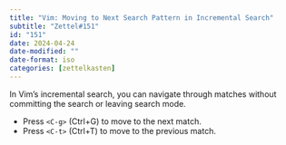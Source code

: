 ```yaml
---
title: "Vim: Moving to Next Search Pattern in Incremental Search"
subtitle: "Zettel#151"
id: "151"
date: 2024-04-24
date-modified: ""
date-format: iso
categories: [zettelkasten]
---
```

In Vim's incremental search, you can navigate through matches without committing the search or leaving search mode.

* Press `<C-g>` (Ctrl+G) to move to the next match.
* Press `<C-t>` (Ctrl+T) to move to the previous match.
